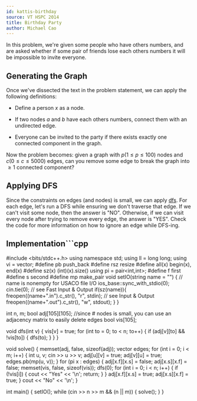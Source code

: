 ```yaml
---
id: kattis-birthday
source: VT HSPC 2014
title: Birthday Party
author: Michael Cao
---
```


In this problem, we're given some people who have others numbers, and are asked whether if some pair of friends lose each others numbers it will be impossible to invite everyone.

## Generating the Graph

Once we've dissected the text in the problem statement, we can apply the following definitions:

- Define a person $x$ as a node.

- If two nodes $a$ and $b$ have each others numbers, connect them with an undirected edge.

- Everyone can be invited to the party if there exists exactly one connected component in the graph.

Now the problem becomes: given a graph with $p (1 \leq p \leq 100)$ nodes and $c (0 \leq c \leq 5000)$ edges, can you remove some edge to break the graph into $\geq 1$ connected component?

## Applying DFS

Since the constraints on edges (and nodes) is small, we can apply [dfs](/silver/dfs/). For each edge, let's run a DFS while ensuring we don't traverse that edge. If we can't visit some node, then the answer is "NO". Otherwise, if we can visit every node after trying to remove every edge, the answer is "YES". Check the code for more information on how to ignore an edge while DFS-ing.

## Implementation```cpp

#include <bits/stdc++.h>
using namespace std;
using ll = long long;
using vi = vector<int>;
#define pb push_back
#define rsz resize
#define all(x) begin(x), end(x)
#define sz(x) (int)(x).size()
using pi = pair<int,int>;
#define f first
#define s second
#define mp make_pair
void setIO(string name = "") { // name is nonempty for USACO file I/O
	ios_base::sync_with_stdio(0); cin.tie(0); // see Fast Input & Output
	if(sz(name)){
		freopen((name+".in").c_str(), "r", stdin); // see Input & Output
		freopen((name+".out").c_str(), "w", stdout);
	}
}

int n, m;
bool adj[105][105]; //since # nodes is small, you can use an adjacency matrix to easily delete edges
bool vis[105];

void dfs(int v) {
	vis[v] = true;
	for (int to = 0; to < n; to++) {
		if (adj[v][to] && !vis[to]) {
			dfs(to);
		}
	}
}

void solve() {
	memset(adj, false, sizeof(adj));
	vector<pi> edges;
	for (int i = 0; i < m; i++) {
		int u, v; 
		cin >> u >> v;
		adj[u][v] = true;
		adj[v][u] = true;
		edges.pb(mp(u, v));
	}
	for (pi x : edges) {
		adj[x.f][x.s] = false;
		adj[x.s][x.f] = false;
		memset(vis, false, sizeof(vis));
		dfs(0);
		for (int i = 0; i < n; i++) {
			if (!vis[i]) {
				cout << "Yes" << '\n';
				return;
			}
		}
		adj[x.f][x.s] = true;
		adj[x.s][x.f] = true;
	}
	cout << "No" << '\n';
}

int main() {
	setIO();
	while (cin >> n >> m && (n || m)) {
		solve(); 
	}
}
```
